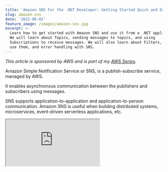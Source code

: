 ```yaml
---
title: 'Amazon SNS For the .NET Developer: Getting Started Quick and Easy'
slug: amazon-sns
date: '2022-06-02'
feature_image: /images/amazon-sns.jpg
excerpt: >-
  Learn how to get started with Amazon SNS and use it from a .NET application.
  We will learn about Topics, sending messages to topics, and using
  Subscriptions to receive messages. We will also learn about Filters, how to
  use them, and error handling with SNS.
---
```

_This article is sponsored by AWS and is part of my [AWS Series](/tag/aws/)._

Amazon Simple Notification Service or SNS, is a publish-subscribe service, managed by AWS.

It enables asynchronous communication between the publishers and subscribers using messages.

SNS supports application-to-application and application-to-person communication. Amazon SNS is useful when building distributed systems, microservices, event-driven serverless applications, etc.

<iframe src="https://www.youtube.com/embed/XVQwgeUWXVY" />

In this article, we will learn how to get started with Amazon SNS and use it from a .NET application. We will learn about Topics, sending messages to topics, and using Subscriptions to receive messages. We will also learn about Filters, how to use them, and error handling with SNS.

## Create SNS

To get started, let’s first create an SNS. The straightforward way to create an Amazon SNS is from the [AWS Console](https://console.aws.amazon.com/sns).

Amazon SNS supports two types of Topics

-   **Standard** → Provides best-effort message ordering and guarantees at-least once message delivery. These are better suited for use cases that require higher message publish and delivery throughput rates. Supports SQS, Lambda, HTTP, SMS, email, and mobile application endpoints as the subscription protocols.
-   **FIFO** (first-in, first-out) → Guarantees message ordering and exactly-once message delivery. Supports only SQS subscription protocol.

For this article, we will create a Standard SNS Topic, by specifying the name and leaving all other options to default.

![Amazon SNS create new Standard topic from the AWS Console](/images/amazon-sns-create-topic.jpg)

### SNS & .NET

We will use the ASP NET Core default Web API template as our sample application. The application has a `GET` method to return `WeatherForecast` data by default.

The source code used in this blog post is available [here](https://rahulpnath.visualstudio.com/DefaultCollection/YouTube%20Samples/_git/aws-sns).

The [AWSSDK.SimpleNotificationService](https://www.nuget.org/packages/AWSSDK.SimpleNotificationService/) NuGet package provides the `AmazonSimpleNotificationServiceClient` that’ useful to interact with Amazon SNS.

You can connect by passing the credentials explicitly or setting up the credentials for your environment.

<iframe src="https://www.youtube.com/embed/ukam37umkQc" />

## Publisher - Send Message

In our API example, let’s say we add a new `POST` endpoint to add new `WeatherForecast` data to our application. And let’s assume when new weather data is added, we want to email and also we want to generate some new reports.

> _The application or the source that sends messages to the SNS is the Publisher._

It’s [a good practice to decouple applications actions into their own isolated process](/blog/avoid-commands-calling-commands/), so that we can track and manage them independently. For example, if an email fails, we can retry it separately, and it doesn’t have to affect regenerating the report or saving new weather data itself.

Publishing a message to a publish-subscribe service allows us to decouple application logic. When adding new weather data, we can publish a message to the Amazon SNS Topic and we can have multiple subscribers that can do the associated actions of sending an email or regenerating the report.

Use the `PublishAsync` method on the `AmazonSimpleNotificationServiceClient` to send the `PublishRequest` message which contains the Subject, Message the ARN of the SNS Topic.

```csharp
[HttpPost]
public async Task Post(WeatherForecast data)
{
    var client = new AmazonSimpleNotificationServiceClient();
    var request = new PublishRequest()
    {
        Subject = "WeatherForecastAddedEvent",
        Message = JsonSerializer.Serialize(data),
        TopicArn = "arn:aws:sns:us-east-1:189107071895:weather-forecast",
    };
    
    var response = await client.PublishAsync(request);
}

```

## Subscriber → Receive Message

The published messages are of no use having no subscribers.

To receive messages send to a topic by the publisher, you must subscribe to the topic

> _Messages published are sent immediately to all Subscribers of the Topic_

There are different mechanisms to add subscribers to the Topic, and the easiest is to from the console. Let’s look at two different subscribers for our use of sending email and reprocessing a report.

We can add a new subscription under the Topic in the AWS console.

### Email Subscription

To email, any time we receive a message in the Topic, create a new Subscriber with the Email Protocol. Enter the email address of the recipient in the Endpoint column.

![Use Email Protocol for the subscriber and specify the email to which the messages must be sent. Everytime a message comes in the SNS Topic the subscriber will receive an email.](/images/amazon-sns-email-subscription.jpg)

Once created, a confirmation email is sent with a link. Only after confirming the subscription using the link will messages appear in the email inbox.

The message body or structure cannot be changed for this native email protocol. It sends the raw message as text to the email specified. Depending on the chose protocol (Email or Email-JSON) the contents are different in format. Email-JSON sends the notification in JSON format, whereas Email sends it as plain text.

To send rich formatted business emails, you can use SNS along with [Amazon Simple Email Service(SES)](https://aws.amazon.com/ses/)

### Lambda Subscription

You can also trigger AWS Lambda Functions any time you receive a message in the Topic.

[

AWS Lambda For The .NET Developer

Learn to build Serverless Applications on AWS

![](https://www.udemy.com/staticx/udemy/images/v7/apple-touch-icon.png)Udemy

![](https://img-c.udemycdn.com/course/480x270/4689888_b522_4.jpg)

](https://www.udemy.com/course/aws-lambda-dotnet/?referralCode=981481B991C2890BD448)

Below is the default AWS Lambda template function using the Simple SNS Function Blueprint.

```csharp
public async Task FunctionHandler(
    SNSEvent evnt, ILambdaContext context)
{
    foreach(var record in evnt.Records)
    {
        await ProcessRecordAsync(record, context);
    }
}

private async Task ProcessRecordAsync(
    SNSEvent.SNSRecord record, ILambdaContext context)
{
    context.Logger.LogInformation($"Processed record {record.Sns.Message}");

    / TODO: Do interesting work based on the new message
    await Task.CompletedTask;
}

```

Once you publish the Lambda function to AWS, you can set up a new SNS Subscription either from the SNS Topic list or from the AWS Lambda Triggers list.

Grant, the IAM Role of Lambda Function has access to the SNS before adding in the subscription. This is required so that the Lambda function can access the SNS Topic.

![AWS Lambda permissions to access Amazon SNS - In this case it has full access to the specific SNS Topic.](/images/amazon-sns-lambda-permissions.jpg)

Under the Lambda → Triggers, you can add a new Trigger and set up the integration with Amazon SNS.

![Setting up a SNS Trigger for Amazon Lambda. Every time a message is dropped to the Amazon SNS Topic the .NET lambda function will be triggered](/images/amazon-sns-lambda-trigger.jpg)

Once the Trigger is created, any time a new message is sent to the Amazon SNS, it will trigger the Lambda function as well.

## SNS Message Filtering

By default, the SNS Topic subscriber receives every message published to the topic.

However, SNS provides ways to apply filter policies when creating subscriptions.

> _Filter Policy is a JSON document that specifies attributes used to filter the messages received by a subscriber._

Filter Policies are key-value pairs of attributes, names, and values. The Subscriber receives only the messages for which the specific properties match the values in the policy.

Let’s say we want to filter out messages based on the month of the Weather Forecast.

Using the below code, let’s add a new custom Message Attribute before sending the message to SNS.

```csharp
request.MessageAttributes.Add(
    "Month",
    new MessageAttributeValue()
    {
        DataType = "String",
        StringValue = data.Date.ToString("MMMM")
    });

```

For the Subscriber, where we want to apply the filter policy, we can edit it in the AWS Console → Edit Subscription.

```json
{
  "Month": [
    "February"
  ]
}

```

Specifying the below policy filters out only the messages which have the Month property set to February. It will filter anything else out.

![Subscription Filter policy to filter out messages from Amazon SNS Topic only for the month of Februrary.](/images/amazon-sns-subscription-filter-policy.jpg)

Filter Policies JSON structure supports different filtering capabilities

-   **Exact Matching** → Attribute matches one or more values _”Month” : \[”February”\]_
-   **Prefix Matching →** Attribute includes the keyword _prefix_ and it matches the specified prefix. Below matches _March_ and _May”Month” : \[{”prefix”: “Ma”}\]_
-   **Anything-but Matching →** This does an exclusion match. Below matches all months other than February and March. _"Month": \[{"anything-but": \["February", “March”\]}\]_

## Retries & Dead-letter Queues

When Amazon SNS cannot deliver a message to the Subscriber, it will retry to deliver the message again. The delivery policy is defined based on the delivery protocol (Lambda, Email, SQS etc).

You can see the Delivery protocols and the associated policies [here](https://docs.aws.amazon.com/sns/latest/dg/sns-message-delivery-retries.html). You can override the policy at the Topic Level by editing the Topic.

![Delivery Retry Policy for the Amazon SNS Topic](/images/amazon-sns-topic-delivery-retry-policy.jpg)

Once the number of retries is exhausted for a delivery protocol, the message is discarded or sent to a dead-letter-queue (DLQ) attached to the subscription.

![Dead letter Queue (DLQ) attached to a Amazon SNS Subscription.](/images/amazon-sns-subscription-dlq.jpg)

Dead Letter Queue's (DLQ) are attached to a SNS Subscription.

Messages can be tracked and reprocessed from the DLQ as required, based on your application needs and if the Subscriber is back online to process messages.

I hope this gives you an excellent introduction to Amazon SNS and helps you get started from a .NET Application.
